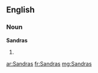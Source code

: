 ==English==

===Noun===
'''Sandras'''

# {{plural of|[[Sandra]]}}

[[ar:Sandras]]
[[fr:Sandras]]
[[mg:Sandras]]
